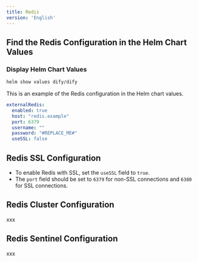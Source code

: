 ```yaml
---
title: Redis
version: 'English'
---
```


## Find the Redis Configuration in the Helm Chart Values

### Display Helm Chart Values
```bash
helm show values dify/dify
```

This is an example of the Redis configuration in the Helm chart values.
```yaml
externalRedis:
  enabled: true
  host: "redis.example"
  port: 6379
  username: ""
  password: "#REPLACE_ME#"
  useSSL: false
```

## Redis SSL Configuration
- To enable Redis with SSL, set the `useSSL` field to `true`.
- The `port` field should be set to `6379` for non-SSL connections and `6380` for SSL connections.

## Redis Cluster Configuration
xxx

## Redis Sentinel Configuration
xxx
